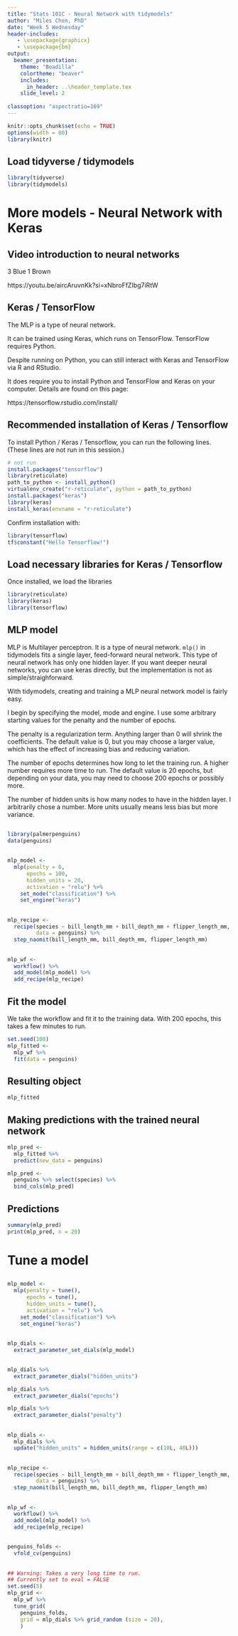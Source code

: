 ```yaml
---
title: "Stats 101C - Neural Network with tidymodels"
author: "Miles Chen, PhD"
date: "Week 5 Wednesday"
header-includes:
   - \usepackage{graphicx}
   - \usepackage{bm}
output:
  beamer_presentation:
    theme: "Boadilla"
    colortheme: "beaver"
    includes:
      in_header: ..\header_template.tex
    slide_level: 2
    
classoption: "aspectratio=169"
---
```


```r
knitr::opts_chunk$set(echo = TRUE)
options(width = 80)
library(knitr)
```


## Load tidyverse / tidymodels

\tiny
```r
library(tidyverse)
library(tidymodels)
```

# More models - Neural Network with Keras

## Video introduction to neural networks

3 Blue 1 Brown

https://youtu.be/aircAruvnKk?si=xNbroFfZIbg7iRtW

## Keras / TensorFlow

The MLP is a type of neural network.

It can be trained using Keras, which runs on TensorFlow. TensorFlow requires Python.

Despite running on Python, you can still interact with Keras and TensorFlow via R and RStudio.

It does require you to install Python and TensorFlow and Keras on your computer. Details are found on this page:

https://tensorflow.rstudio.com/install/

## Recommended installation of Keras / Tensorflow

\footnotesize
To install Python / Keras / Tensorflow, you can run the following lines. (These lines are not run in this session.)

```r
# not run
install.packages("tensorflow")
library(reticulate)
path_to_python <- install_python()
virtualenv_create("r-reticulate", python = path_to_python)
install.packages("keras")
library(keras)
install_keras(envname = "r-reticulate")
```

Confirm installation with:

```r
library(tensorflow)
tf$constant("Hello Tensorflow!")
```

## Load necessary libraries for Keras / Tensorflow

Once installed, we load the libraries

```r
library(reticulate)
library(keras)
library(tensorflow)
```

## MLP model
\footnotesize
MLP is Multilayer perceptron. It is a type of neural network. `mlp()` in tidymodels fits a single layer, feed-forward neural network. This type of neural network has only one hidden layer. If you want deeper neural networks, you can use keras directly, but the implementation is not as simple/straighforward.

With tidymodels, creating and training a MLP neural network model is fairly easy.

I begin by specifying the model, mode and engine. I use some arbitrary starting values for the penalty and the number of epochs.

The penalty is a regularization term. Anything larger than 0 will shrink the coefficients. The default value is 0, but you may choose a larger value, which has the effect of increasing bias and reducing variation.

The number of epochs determines how long to let the training run. A higher number requires more time to run. The default value is 20 epochs, but depending on your data, you may need to choose 200 epochs or possibly more.

The number of hidden units is how many nodes to have in the hidden layer. I arbitrarily chose a number. More units usually means less bias but more variance.

##

```r
library(palmerpenguins)
data(penguins)
```


## 

```r
mlp_model <- 
  mlp(penalty = 0, 
      epochs = 100, 
      hidden_units = 20, 
      activation = "relu") %>% 
    set_mode("classification") %>% 
    set_engine("keras")
```

##

```r
mlp_recipe <-
  recipe(species ~ bill_length_mm + bill_depth_mm + flipper_length_mm,
         data = penguins) %>% 
  step_naomit(bill_length_mm, bill_depth_mm, flipper_length_mm)
```

## 

```r
mlp_wf <-
  workflow() %>% 
  add_model(mlp_model) %>% 
  add_recipe(mlp_recipe)
```



## Fit the model
\footnotesize

We take the workflow and fit it to the training data. With 200 epochs, this takes a few minutes to run.

```r
set.seed(100)
mlp_fitted <- 
  mlp_wf %>% 
  fit(data = penguins)
```

## Resulting object
\footnotesize

```r
mlp_fitted 
```

## Making predictions with the trained neural network
\footnotesize
```r
mlp_pred <- 
  mlp_fitted %>% 
  predict(new_data = penguins)

mlp_pred <- 
  penguins %>% select(species) %>% 
  bind_cols(mlp_pred)
```

## Predictions
\tiny
```r
summary(mlp_pred)
print(mlp_pred, n = 20)
```

# Tune a model



## 

```r
mlp_model <- 
  mlp(penalty = tune(), 
      epochs = tune(), 
      hidden_units = tune(), 
      activation = "relu") %>% 
    set_mode("classification") %>% 
    set_engine("keras")
```



##

```r
mlp_dials <- 
  extract_parameter_set_dials(mlp_model)
```


##

```r
mlp_dials %>% 
  extract_parameter_dials("hidden_units")

mlp_dials %>% 
  extract_parameter_dials("epochs")

mlp_dials %>% 
  extract_parameter_dials("penalty")
```
##

```r
mlp_dials <- 
  mlp_dials %>% 
  update("hidden_units" = hidden_units(range = c(10L, 40L)))
```

##

```r
mlp_recipe <-
  recipe(species ~ bill_length_mm + bill_depth_mm + flipper_length_mm,
         data = penguins) %>% 
  step_naomit(bill_length_mm, bill_depth_mm, flipper_length_mm)
```

## 

```r
mlp_wf <-
  workflow() %>% 
  add_model(mlp_model) %>% 
  add_recipe(mlp_recipe)
```

##

```r
penguins_folds <- 
  vfold_cv(penguins)
```


##

```r
## Warning: Takes a very long time to run.
## Currently set to eval = FALSE
set.seed(5)
mlp_grid <- 
  mlp_wf %>% 
  tune_grid(
    penguins_folds,
    grid = mlp_dials %>% grid_random (size = 20),
    )
  
```



